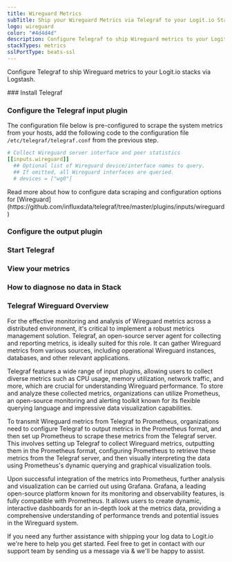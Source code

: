 ```yaml
---
title: Wireguard Metrics
subTitle: Ship your Wireguard Metrics via Telegraf to your Logit.io Stack
logo: wireguard
color: "#4d4d4d"
description: Configure Telegraf to ship Wireguard metrics to your Logit.io stacks. Configure Telegraf to send Wireguard metrics to Logstash or Elastic. Get started using our Telegraf Wireguard metrics example configuration.
stackTypes: metrics
sslPortType: beats-ssl
---
```


Configure Telegraf to ship Wireguard metrics to your Logit.io stacks via Logstash.

<Steps>
  ### Install Telegraf

  <InstallTelegraf />

  ### Configure the Telegraf input plugin

  The configuration file below is pre-configured to scrape the system metrics from your hosts, add the following code to the configuration file `/etc/telegraf/telegraf.conf` from the previous step.

  ```yaml copy
  # Collect Wireguard server interface and peer statistics
  [[inputs.wireguard]]
    ## Optional list of Wireguard device/interface names to query.
    ## If omitted, all Wireguard interfaces are queried.
    # devices = ["wg0"]
  ```

  <Callout type="info">
    Read more about how to configure data scraping and configuration options for [Wireguard](https://github.com/influxdata/telegraf/tree/master/plugins/inputs/wireguard)
  </Callout>

  ### Configure the output plugin

  <TelegrafOutputPlugin />

  ### Start Telegraf

  <StartTelegraf />

  ### View your metrics
  <LaunchStack source="Wireguard_Metrics_via_Telegraf" utmMedium="metrics" utmCampaign="telegraf-Wireguard-metrics" />

  ### How to diagnose no data in Stack

  <DiagnoseNoData />

</Steps>

### Telegraf Wireguard Overview

For the effective monitoring and analysis of Wireguard metrics across a distributed environment, 
it's critical to implement a robust metrics management solution. Telegraf, an open-source server 
agent for collecting and reporting metrics, is ideally suited for this role. It can gather Wireguard 
metrics from various sources, including operational Wireguard instances, databases, and other relevant applications.
      
Telegraf features a wide range of input plugins, allowing users to collect diverse metrics such as CPU usage, 
memory utilization, network traffic, and more, which are crucial for understanding Wireguard performance. 
To store and analyze these collected metrics, organizations can utilize Prometheus, an open-source monitoring 
and alerting toolkit known for its flexible querying language and impressive data visualization capabilities.

To transmit Wireguard metrics from Telegraf to Prometheus, organizations need to configure Telegraf to output 
metrics in the Prometheus format, and then set up Prometheus to scrape these metrics from the Telegraf server. 
This involves setting up Telegraf to collect Wireguard metrics, outputting them in the Prometheus format, 
configuring Prometheus to retrieve these metrics from the Telegraf server, and then visually interpreting the 
data using Prometheus's dynamic querying and graphical visualization tools.

Upon successful integration of the metrics into Prometheus, further analysis and visualization can be carried 
out using Grafana. Grafana, a leading open-source platform known for its monitoring and observability features, 
is fully compatible with Prometheus. It allows users to create dynamic, interactive dashboards for an in-depth 
look at the metrics data, providing a comprehensive understanding of performance trends and potential issues 
in the Wireguard system.

If you need any further assistance with shipping your log data to Logit.io we're here to help you get started. 
Feel free to get in contact with our support team by sending us a message via <IntercomButton text="live chat" /> 
& we'll be happy to assist.